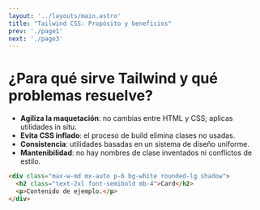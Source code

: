 ```yaml
---
layout: '../layouts/main.astro'
title: "Tailwind CSS: Propósito y beneficios"
prev: './page1'
next: './page3'
---
```


# ¿Para qué sirve Tailwind y qué problemas resuelve?

- **Agiliza la maquetación**: no cambias entre HTML y CSS; aplicas utilidades in situ.
- **Evita CSS inflado**: el proceso de build elimina clases no usadas.
- **Consistencia**: utilidades basadas en un sistema de diseño uniforme.
- **Mantenibilidad**: no hay nombres de clase inventados ni conflictos de estilo.

```html
<div class="max-w-md mx-auto p-6 bg-white rounded-lg shadow">
  <h2 class="text-2xl font-semibold mb-4">Card</h2>
  <p>Contenido de ejemplo.</p>
</div>
```